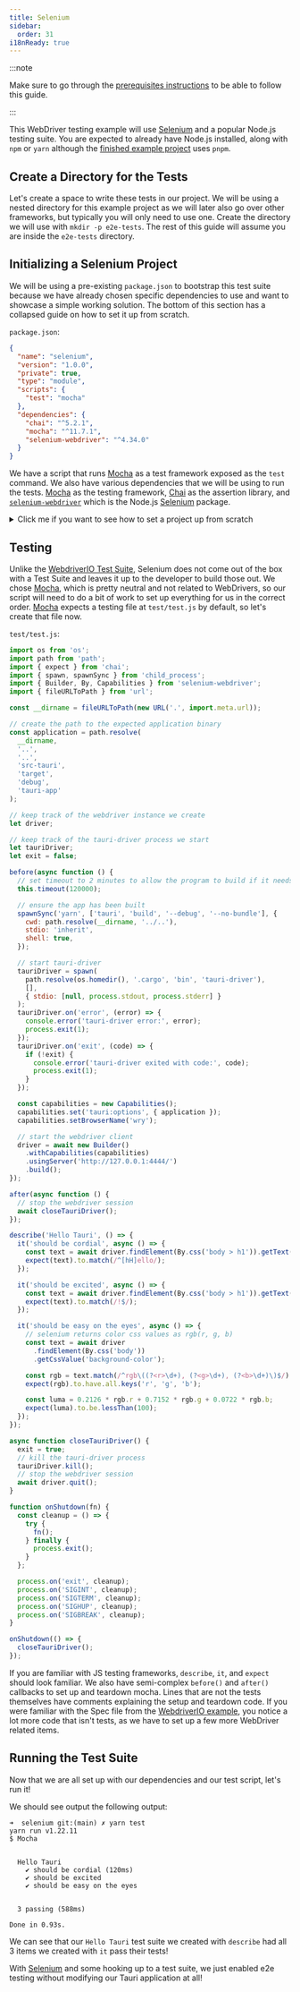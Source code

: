 ```yaml
---
title: Selenium
sidebar:
  order: 31
i18nReady: true
---
```



:::note

Make sure to go through the [prerequisites instructions] to be able to follow this guide.

:::

This WebDriver testing example will use [Selenium] and a popular Node.js testing suite. You are expected to already have
Node.js installed, along with `npm` or `yarn` although the [finished example project] uses `pnpm`.

## Create a Directory for the Tests

Let's create a space to write these tests in our project. We will be using a nested directory for
this example project as we will later also go over other frameworks, but typically you will only need to use one. Create
the directory we will use with `mkdir -p e2e-tests`. The rest of this guide will assume you are inside the
`e2e-tests` directory.

## Initializing a Selenium Project

We will be using a pre-existing `package.json` to bootstrap this test suite because we have already chosen specific
dependencies to use and want to showcase a simple working solution. The bottom of this section has a collapsed
guide on how to set it up from scratch.

`package.json`:

```json
{
  "name": "selenium",
  "version": "1.0.0",
  "private": true,
  "type": "module",
  "scripts": {
    "test": "mocha"
  },
  "dependencies": {
    "chai": "^5.2.1",
    "mocha": "^11.7.1",
    "selenium-webdriver": "^4.34.0"
  }
}
```

We have a script that runs [Mocha] as a test framework exposed as the `test` command. We also have various dependencies
that we will be using to run the tests. [Mocha] as the testing framework, [Chai] as the assertion library, and
[`selenium-webdriver`] which is the Node.js [Selenium] package.

<details>
  <summary>Click me if you want to see how to set a project up from scratch</summary>

If you want to install the dependencies from scratch, just run the following command.

<CommandTabs
  npm="npm install mocha chai selenium-webdriver"
  yarn="yarn add mocha chai selenium-webdriver"
/>

I suggest also adding a `"test": "mocha"` item in the `package.json` `"scripts"` key so that running Mocha can be
called
simply with

<CommandTabs npm="npm test" yarn="yarn test" />

</details>

## Testing

Unlike the [WebdriverIO Test Suite](/develop/tests/webdriver/example/webdriverio/#config), Selenium does not come out of the box with a Test Suite and
leaves it up to the developer to build those out. We chose [Mocha], which is pretty neutral and not related to WebDrivers, so our script will need to do a bit of work to set up everything for us in the correct order. [Mocha] expects a
testing file at `test/test.js` by default, so let's create that file now.

`test/test.js`:

```javascript
import os from 'os';
import path from 'path';
import { expect } from 'chai';
import { spawn, spawnSync } from 'child_process';
import { Builder, By, Capabilities } from 'selenium-webdriver';
import { fileURLToPath } from 'url';

const __dirname = fileURLToPath(new URL('.', import.meta.url));

// create the path to the expected application binary
const application = path.resolve(
  __dirname,
  '..',
  '..',
  'src-tauri',
  'target',
  'debug',
  'tauri-app'
);

// keep track of the webdriver instance we create
let driver;

// keep track of the tauri-driver process we start
let tauriDriver;
let exit = false;

before(async function () {
  // set timeout to 2 minutes to allow the program to build if it needs to
  this.timeout(120000);

  // ensure the app has been built
  spawnSync('yarn', ['tauri', 'build', '--debug', '--no-bundle'], {
    cwd: path.resolve(__dirname, '../..'),
    stdio: 'inherit',
    shell: true,
  });

  // start tauri-driver
  tauriDriver = spawn(
    path.resolve(os.homedir(), '.cargo', 'bin', 'tauri-driver'),
    [],
    { stdio: [null, process.stdout, process.stderr] }
  );
  tauriDriver.on('error', (error) => {
    console.error('tauri-driver error:', error);
    process.exit(1);
  });
  tauriDriver.on('exit', (code) => {
    if (!exit) {
      console.error('tauri-driver exited with code:', code);
      process.exit(1);
    }
  });

  const capabilities = new Capabilities();
  capabilities.set('tauri:options', { application });
  capabilities.setBrowserName('wry');

  // start the webdriver client
  driver = await new Builder()
    .withCapabilities(capabilities)
    .usingServer('http://127.0.0.1:4444/')
    .build();
});

after(async function () {
  // stop the webdriver session
  await closeTauriDriver();
});

describe('Hello Tauri', () => {
  it('should be cordial', async () => {
    const text = await driver.findElement(By.css('body > h1')).getText();
    expect(text).to.match(/^[hH]ello/);
  });

  it('should be excited', async () => {
    const text = await driver.findElement(By.css('body > h1')).getText();
    expect(text).to.match(/!$/);
  });

  it('should be easy on the eyes', async () => {
    // selenium returns color css values as rgb(r, g, b)
    const text = await driver
      .findElement(By.css('body'))
      .getCssValue('background-color');

    const rgb = text.match(/^rgb\((?<r>\d+), (?<g>\d+), (?<b>\d+)\)$/).groups;
    expect(rgb).to.have.all.keys('r', 'g', 'b');

    const luma = 0.2126 * rgb.r + 0.7152 * rgb.g + 0.0722 * rgb.b;
    expect(luma).to.be.lessThan(100);
  });
});

async function closeTauriDriver() {
  exit = true;
  // kill the tauri-driver process
  tauriDriver.kill();
  // stop the webdriver session
  await driver.quit();
}

function onShutdown(fn) {
  const cleanup = () => {
    try {
      fn();
    } finally {
      process.exit();
    }
  };

  process.on('exit', cleanup);
  process.on('SIGINT', cleanup);
  process.on('SIGTERM', cleanup);
  process.on('SIGHUP', cleanup);
  process.on('SIGBREAK', cleanup);
}

onShutdown(() => {
  closeTauriDriver();
});
```

If you are familiar with JS testing frameworks, `describe`, `it`, and `expect` should look familiar. We also have
semi-complex `before()` and `after()` callbacks to set up and teardown mocha. Lines that are not the tests themselves
have comments explaining the setup and teardown code. If you were familiar with the Spec file from the
[WebdriverIO example](/develop/tests/webdriver/example/webdriverio/#spec), you notice a lot more code that isn't tests, as we have to set up a few
more WebDriver related items.

## Running the Test Suite

Now that we are all set up with our dependencies and our test script, let's run it!

<CommandTabs npm="npm test" yarn="yarn test" />

We should see output the following output:

```text
➜  selenium git:(main) ✗ yarn test
yarn run v1.22.11
$ Mocha


  Hello Tauri
    ✔ should be cordial (120ms)
    ✔ should be excited
    ✔ should be easy on the eyes


  3 passing (588ms)

Done in 0.93s.
```

We can see that our `Hello Tauri` test suite we created with `describe` had all 3 items we created with `it` pass their
tests!

With [Selenium] and some hooking up to a test suite, we just enabled e2e testing without modifying our Tauri
application at all!

[prerequisites instructions]: /develop/tests/webdriver/
[selenium]: https://selenium.dev/
[finished example project]: https://github.com/tauri-apps/webdriver-example
[mocha]: https://mochajs.org/
[chai]: https://www.chaijs.com/
[`selenium-webdriver`]: https://www.npmjs.com/package/selenium-webdriver
